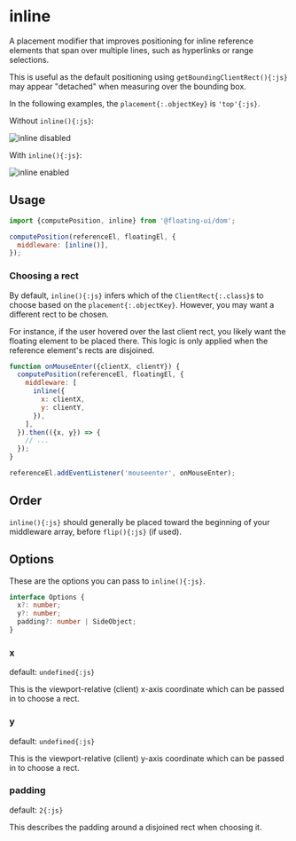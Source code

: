 # inline

A placement modifier that improves positioning for inline
reference elements that span over multiple lines, such as
hyperlinks or range selections.

This is useful as the default positioning using
`getBoundingClientRect(){:js}` may appear "detached" when
measuring over the bounding box.

In the following examples, the `placement{:.objectKey}` is
`'top'{:js}`.

Without `inline(){:js}`:

<img
  width={692}
  height={256}
  alt="inline disabled"
  src="/inline-disabled.png"
  className="rounded-lg shadow"
  draggable={false}
/>

With `inline(){:js}`:

<img
  width={692}
  height={256}
  alt="inline enabled"
  src="/inline-enabled.png"
  className="rounded-lg shadow"
  draggable={false}
/>

## Usage

```js
import {computePosition, inline} from '@floating-ui/dom';

computePosition(referenceEl, floatingEl, {
  middleware: [inline()],
});
```

### Choosing a rect

By default, `inline(){:js}` infers which of the
`ClientRect{:.class}`s to choose based on the
`placement{:.objectKey}`. However, you may want a different rect
to be chosen.

For instance, if the user hovered over the last client rect, you
likely want the floating element to be placed there. This logic
is only applied when the reference element's rects are disjoined.

```js
function onMouseEnter({clientX, clientY}) {
  computePosition(referenceEl, floatingEl, {
    middleware: [
      inline({
        x: clientX,
        y: clientY,
      }),
    ],
  }).then(({x, y}) => {
    // ...
  });
}

referenceEl.addEventListener('mouseenter', onMouseEnter);
```

## Order

`inline(){:js}` should generally be placed toward the beginning
of your middleware array, before `flip(){:js}` (if used).

## Options

These are the options you can pass to `inline(){:js}`.

```ts
interface Options {
  x?: number;
  y?: number;
  padding?: number | SideObject;
}
```

### x

default: `undefined{:js}`

This is the viewport-relative (client) x-axis coordinate which
can be passed in to choose a rect.

### y

default: `undefined{:js}`

This is the viewport-relative (client) y-axis coordinate which
can be passed in to choose a rect.

### padding

default: `2{:js}`

This describes the padding around a disjoined rect when choosing
it.
